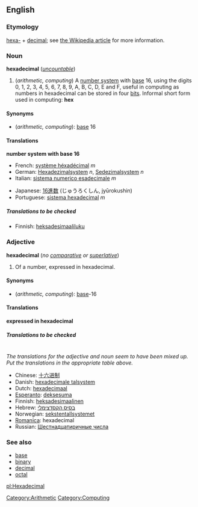{{wikipedia}}
==English==
===Etymology===
[[hexa-]] + [[decimal]]; see [[w:hexadecimal|the Wikipedia article]] for more information.

===Noun===
'''hexadecimal''' (''[[uncountable]]'')

#(''arithmetic, computing'') A [[number system]] with [[base]] 16, using the digits 0, 1, 2, 3, 4, 5, 6, 7, 8, 9, A, B, C, D, E and F, useful in computing as numbers in hexadecimal can be stored in four [[bit]]s.  Informal short form used in computing: '''hex'''
[[Category:Arithmetic]]
[[Category:Computing]]

====Synonyms====
*(''arithmetic, computing''): [[base]] 16

====Translations====
'''number system with base 16'''
{{top}}
*French: [[système héxadécimal]] ''m''
*German: [[Hexadezimalsystem]] ''n'', [[Sedezimalsystem]] ''n''
*Italian: [[sistema numerico esadecimale]] ''m''
{{mid}}
*Japanese: [[16進数]] (じゅうろくしん, jyūrokushin)
*Portuguese: [[sistema hexadecimal]] ''m''
{{bottom}}

=====Translations to be checked=====
<!--Remove this section once all of the translations below have been moved into the tables above.-->
{{checktrans}}
*Finnish: [[heksadesimaaliluku]]

===Adjective===
'''hexadecimal''' (''no [[comparative]] or [[superlative]]'')

#Of a number, expressed in hexadecimal.

====Synonyms====
*(''arithmetic, computing''): [[base]]-16<!--the hyphen is required for the adjective-->

====Translations====

'''expressed in hexadecimal'''
{{top}}
{{mid}}
{{bottom}}

=====Translations to be checked=====
<!--Remove this section once all of the translations below have been moved into the tables above.-->
{{checktrans}}<br>
''The translations for the adjective and noun seem to have been mixed up.  Put the translations in the appropriate table above.''
*Chinese: [[十六进制]]
*Danish: [[hexadecimale talsystem]]
*Dutch: [[hexadecimaal]]
*[[Esperanto]]: [[deksesuma]]
*Finnish: [[heksadesimaalinen]]
*Hebrew: [[בסיס הקסדצימלי]]
*Norwegian: [[sekstentallsystemet]]
*[[Romanica]]: hexadecimal
*Russian: [[Шестнадцатиричные числа]]

===See also===
*[[base]]
*[[binary]]
*[[decimal]]
*[[octal]]

[[pl:Hexadecimal]]